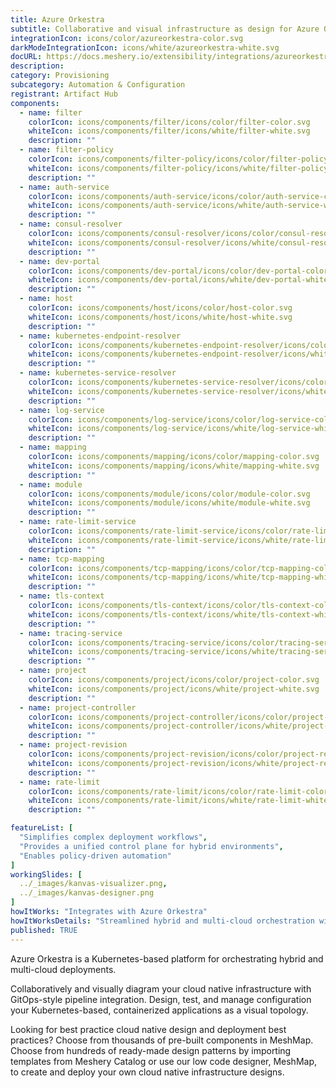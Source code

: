---
title: Azure Orkestra
subtitle: Collaborative and visual infrastructure as design for Azure Orkestra
integrationIcon: icons/color/azureorkestra-color.svg
darkModeIntegrationIcon: icons/white/azureorkestra-white.svg
docURL: https://docs.meshery.io/extensibility/integrations/azureorkestra
description: 
category: Provisioning
subcategory: Automation & Configuration
registrant: Artifact Hub
components:
  - name: filter
    colorIcon: icons/components/filter/icons/color/filter-color.svg
    whiteIcon: icons/components/filter/icons/white/filter-white.svg
    description: ""
  - name: filter-policy
    colorIcon: icons/components/filter-policy/icons/color/filter-policy-color.svg
    whiteIcon: icons/components/filter-policy/icons/white/filter-policy-white.svg
    description: ""
  - name: auth-service
    colorIcon: icons/components/auth-service/icons/color/auth-service-color.svg
    whiteIcon: icons/components/auth-service/icons/white/auth-service-white.svg
    description: ""
  - name: consul-resolver
    colorIcon: icons/components/consul-resolver/icons/color/consul-resolver-color.svg
    whiteIcon: icons/components/consul-resolver/icons/white/consul-resolver-white.svg
    description: ""
  - name: dev-portal
    colorIcon: icons/components/dev-portal/icons/color/dev-portal-color.svg
    whiteIcon: icons/components/dev-portal/icons/white/dev-portal-white.svg
    description: ""
  - name: host
    colorIcon: icons/components/host/icons/color/host-color.svg
    whiteIcon: icons/components/host/icons/white/host-white.svg
    description: ""
  - name: kubernetes-endpoint-resolver
    colorIcon: icons/components/kubernetes-endpoint-resolver/icons/color/kubernetes-endpoint-resolver-color.svg
    whiteIcon: icons/components/kubernetes-endpoint-resolver/icons/white/kubernetes-endpoint-resolver-white.svg
    description: ""
  - name: kubernetes-service-resolver
    colorIcon: icons/components/kubernetes-service-resolver/icons/color/kubernetes-service-resolver-color.svg
    whiteIcon: icons/components/kubernetes-service-resolver/icons/white/kubernetes-service-resolver-white.svg
    description: ""
  - name: log-service
    colorIcon: icons/components/log-service/icons/color/log-service-color.svg
    whiteIcon: icons/components/log-service/icons/white/log-service-white.svg
    description: ""
  - name: mapping
    colorIcon: icons/components/mapping/icons/color/mapping-color.svg
    whiteIcon: icons/components/mapping/icons/white/mapping-white.svg
    description: ""
  - name: module
    colorIcon: icons/components/module/icons/color/module-color.svg
    whiteIcon: icons/components/module/icons/white/module-white.svg
    description: ""
  - name: rate-limit-service
    colorIcon: icons/components/rate-limit-service/icons/color/rate-limit-service-color.svg
    whiteIcon: icons/components/rate-limit-service/icons/white/rate-limit-service-white.svg
    description: ""
  - name: tcp-mapping
    colorIcon: icons/components/tcp-mapping/icons/color/tcp-mapping-color.svg
    whiteIcon: icons/components/tcp-mapping/icons/white/tcp-mapping-white.svg
    description: ""
  - name: tls-context
    colorIcon: icons/components/tls-context/icons/color/tls-context-color.svg
    whiteIcon: icons/components/tls-context/icons/white/tls-context-white.svg
    description: ""
  - name: tracing-service
    colorIcon: icons/components/tracing-service/icons/color/tracing-service-color.svg
    whiteIcon: icons/components/tracing-service/icons/white/tracing-service-white.svg
    description: ""
  - name: project
    colorIcon: icons/components/project/icons/color/project-color.svg
    whiteIcon: icons/components/project/icons/white/project-white.svg
    description: ""
  - name: project-controller
    colorIcon: icons/components/project-controller/icons/color/project-controller-color.svg
    whiteIcon: icons/components/project-controller/icons/white/project-controller-white.svg
    description: ""
  - name: project-revision
    colorIcon: icons/components/project-revision/icons/color/project-revision-color.svg
    whiteIcon: icons/components/project-revision/icons/white/project-revision-white.svg
    description: ""
  - name: rate-limit
    colorIcon: icons/components/rate-limit/icons/color/rate-limit-color.svg
    whiteIcon: icons/components/rate-limit/icons/white/rate-limit-white.svg
    description: ""

featureList: [
  "Simplifies complex deployment workflows",
  "Provides a unified control plane for hybrid environments",
  "Enables policy-driven automation"
]
workingSlides: [
  ../_images/kanvas-visualizer.png,
  ../_images/kanvas-designer.png
]
howItWorks: "Integrates with Azure Orkestra"
howItWorksDetails: "Streamlined hybrid and multi-cloud orchestration within Kubernetes"
published: TRUE
---
<p>
Azure Orkestra is a Kubernetes-based platform for orchestrating hybrid and multi-cloud deployments.
</p>
<p>
    Collaboratively and visually diagram your cloud native infrastructure with GitOps-style pipeline integration. Design, test, and manage configuration your Kubernetes-based, containerized applications as a visual topology.
</p>
<p>
    Looking for best practice cloud native design and deployment best practices? Choose from thousands of pre-built components in MeshMap. Choose from hundreds of ready-made design patterns by importing templates from Meshery Catalog or use our low code designer, MeshMap, to create and deploy your own cloud native infrastructure designs.
</p>
